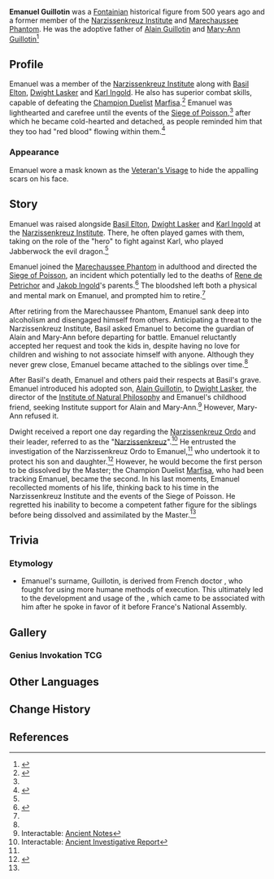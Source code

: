 {{Character Infobox
|type             = Mentioned
|image            = Marechaussee Hunter Equipment Card.png
|realname         = <!-- Optional, if different from in-game name -->
|deceased         = Dissolved; consciousness absorbed by the [[Narzissenkreuz]] 500 years ago
|region           = Fontaine
|affiliation      = Narzissenkreuz Institute
|affiliation2     = Marechaussee Phantom
|affiliation3     = Maison Gardiennage
|title            = Marechaussee Hunter

|ancestry         = <!-- Clan/family -->
|child           = Alain Guillotin
|childNote       = adoptive son
|child2           = Mary-Ann Guillotin
|childNote2       = adoptive daughter
|relative         = 

|voiceEN          = 
|voiceCN          = 
|voiceJP          = 
|voiceKR          = 
|dialoguereward   = 
}}
'''Emanuel Guillotin''' was a [[Fontaine|Fontainian]] historical figure from 500 years ago and a former member of the [[Narzissenkreuz Institute]] and [[Marechaussee Phantom]]. He was the adoptive father of [[Alain Guillotin]] and [[Mary-Ann Guillotin]]<ref name="Forgotten Vessel">{{Ref/Arti|Forgotten Vessel}}</ref>

==Profile==
Emanuel was a member of the [[Narzissenkreuz Institute]] along with [[Basil Elton]], [[Dwight Lasker]] and [[Karl Ingold]]. He also has superior combat skills, capable of defeating the [[Champion Duelist]] [[Marfisa]].<ref name="Rightful Reward">{{Ref/Weapon|Rightful Reward}}</ref> Emanuel was lighthearted and carefree until the events of the [[Siege of Poisson]],<ref name="Rightful Reward" /> after which he became cold-hearted and detached, as people reminded him that they too had "red blood" flowing within them.<ref name="Veteran's Visage">{{Ref/Arti|Veteran's Visage}}</ref>

===Appearance===
Emanuel wore a mask known as the [[Veteran's Visage]] to hide the appalling scars on his face.

==Story==
Emanuel was raised alongside [[Basil Elton]], [[Dwight Lasker]] and [[Karl Ingold]] at the [[Narzissenkreuz Institute]]. There, he often played games with them, taking on the role of the "hero" to fight against Karl, who played Jabberwock the evil dragon.<ref name="Forgotten Vessel" />

Emanuel joined the [[Marechaussee Phantom]] in adulthood and directed the [[Siege of Poisson]], an incident which potentially led to the deaths of [[Rene de Petrichor]] and [[Jakob Ingold]]'s parents.<ref>{{Ref/Item|Enigmatic Page (II)}}</ref> The bloodshed left both a physical and mental mark on Emanuel, and prompted him to retire.<ref name="Veteran's Visage" />

After retiring from the Marechaussee Phantom, Emanuel sank deep into alcoholism and disengaged himself from others. Anticipating a threat to the Narzissenkreuz Institute, Basil asked Emanuel to become the guardian of Alain and Mary-Ann before departing for battle. Emanuel reluctantly accepted her request and took the kids in, despite having no love for children and wishing to not associate himself with anyone. Although they never grew close, Emanuel became attached to the siblings over time.<ref name="Veteran's Visage" />

After Basil's death, Emanuel and others paid their respects at Basil's grave. Emanuel introduced his adopted son, [[Alain Guillotin]], to [[Dwight Lasker]], the director of the [[Institute of Natural Philosophy]] and Emanuel's childhood friend, seeking Institute support for Alain and Mary-Ann.<ref name="Ancient Notes">Interactable: [[Institute of Natural Philosophy#Ancient Notes|Ancient Notes]]</ref> However, Mary-Ann refused it.

Dwight received a report one day regarding the [[Narzissenkreuz Ordo]] and their leader, referred to as the "[[Narzissenkreuz]]".<ref>Interactable: [[Institute of Natural Philosophy#Ancient Investigative Report|Ancient Investigative Report]]</ref> He entrusted the investigation of the Narzissenkreuz Ordo to Emanuel,<ref name="Ancient Notes" /> who undertook it to protect his son and daughter.<ref>{{Ref/Item|Hunter's Brooch}}</ref> However, he would become the first person to be dissolved by the Master; the Champion Duelist [[Marfisa]], who had been tracking Emanuel, became the second. In his last moments, Emanuel recollected moments of his life, thinking back to his time in the Narzissenkreuz Institute and the events of the Siege of Poisson. He regretted his inability to become a competent father figure for the siblings before being dissolved and assimilated by the Master.<ref name="Forgotten Vessel" />

==Trivia==
===Etymology===
* Emanuel's surname, Guillotin, is derived from French doctor {{w|Joseph-Ignace Guillotin}}, who fought for using more humane methods of execution. This ultimately led to the development and usage of the {{w|guillotine}}, which came to be associated with him after he spoke in favor of it before France's National Assembly.

==Gallery==
===Genius Invokation TCG===
{{Genius Invokation TCG Cards by Featured Gallery}}

==Other Languages==
{{Other Languages|default_hidden=1
|en      = Emanuel Guillotin
|zhs     = 埃马纽艾尔・吉约丹
|zhs_rm  = Āimǎniǔ'ài'ěr Jíyuēdān
|zht     = 埃馬紐艾爾・吉約丹
|zht_rm  = Āimǎniǔ'ài'ěr Jíyuēdān
|ja      = エマニュエル・ギヨタン
|ja_rm   = Emanyueru Giyotan
|ko      = 엠마누엘<・: >기요틴
|es      = Emanuel Guillotin
|fr      = Emanuel Guillotin
|ru      = Эмманюэль Гильотен
|th      = Emanuel Guillotin
|vi      = Emanuel Guillotin
|de      = Emanuel Guillotin
|id      = Emanuel Guillotin
|pt      = Emmanuel Guillotin
|tr      = Emanuel Guillotin
|it      = Emanuel Guillotin
}}

==Change History==
{{Change History|introduced=4.0}}

==References==
{{Reflist|1}}